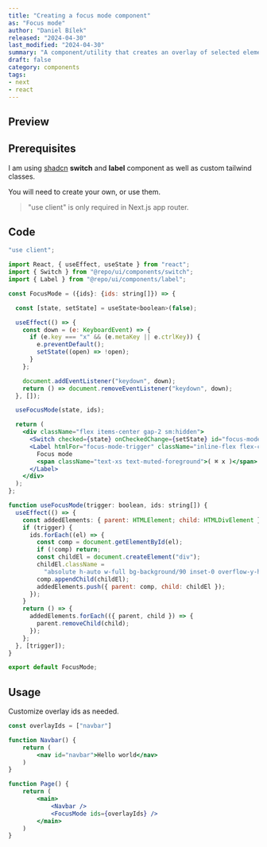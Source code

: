 ```yaml
---
title: "Creating a focus mode component"
as: "Focus mode"
author: "Daniel Bílek"
released: "2024-04-30"
last_modified: "2024-04-30"
summary: "A component/utility that creates an overlay of selected elements in the DOM, reducing their opacity and creating a focus effect."
draft: false
category: components
tags:
- next
- react
---
```



## Preview

<ComponentPreview>
<FocusMode mobile={true} />
</ComponentPreview>


## Prerequisites

I am using [shadcn](https://ui.shadcn.com) **switch** and **label** component as well as custom tailwind classes.

You will need to create your own, or use them.

> "use client" is only required in Next.js app router.

## Code

```jsx
"use client";

import React, { useEffect, useState } from "react";
import { Switch } from "@repo/ui/components/switch";
import { Label } from "@repo/ui/components/label";

const FocusMode = ({ids}: {ids: string[]}) => {

  const [state, setState] = useState<boolean>(false);

  useEffect(() => {
    const down = (e: KeyboardEvent) => {
      if (e.key === "x" && (e.metaKey || e.ctrlKey)) {
        e.preventDefault();
        setState((open) => !open);
      }
    };

    document.addEventListener("keydown", down);
    return () => document.removeEventListener("keydown", down);
  }, []);

  useFocusMode(state, ids);

  return (
    <div className="flex items-center gap-2 sm:hidden">
      <Switch checked={state} onCheckedChange={setState} id="focus-mode-trigger" />
      <Label htmlFor="focus-mode-trigger" className="inline-flex flex-col items-center gap-0.5">
        Focus mode
        <span className="text-xs text-muted-foreground">( ⌘ x )</span>
      </Label>
    </div>
  );
};

function useFocusMode(trigger: boolean, ids: string[]) {
  useEffect(() => {
    const addedElements: { parent: HTMLElement; child: HTMLDivElement }[] = [];
    if (trigger) {
      ids.forEach((el) => {
        const comp = document.getElementById(el);
        if (!comp) return;
        const childEl = document.createElement("div");
        childEl.className =
          "absolute h-auto w-full bg-background/90 inset-0 overflow-y-hidden z-10 sm:hidden";
        comp.appendChild(childEl);
        addedElements.push({ parent: comp, child: childEl });
      });
    }
    return () => {
      addedElements.forEach(({ parent, child }) => {
        parent.removeChild(child);
      });
    };
  }, [trigger]);
}

export default FocusMode;
```

## Usage

Customize overlay ids as needed.

```jsx
const overlayIds = ["navbar"]

function Navbar() {
    return (
        <nav id="navbar">Hello world</nav>
    )
}

function Page() {
    return (
        <main>
            <Navbar />
            <FocusMode ids={overlayIds} />
        </main>
    )
}
```



